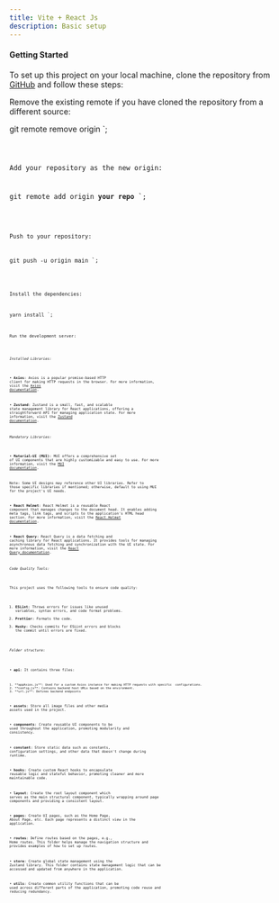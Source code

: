 ```yaml
---
title: Vite + React Js
description: Basic setup
---
```


#### Getting Started

To set up this project on your local machine, clone the repository from [GitHub](https://github.com/Cyces-Innovation-Labs/vite-react_boilerplate) and follow these steps:

Remove the existing remote if you have cloned the repository from a different source:


git remote remove origin
`;

<Code code={gitRemoteRemove} lang="js" />

Add your repository as the new origin:

git remote add origin **your repo**
`;

<Code code={gitRemoteAdd} lang="js" />

Push to your repository:

git push -u origin main
`;

<Code code={gitPush} lang="js" />

Install the dependencies:

yarn install
`;

<Code code={yarnInstall} lang="js" />
Run the development server:


<Code code={yarnRun} lang="js" />

###### Installed Libraries:

• **Axios**: Axios is a popular promise-based HTTP client for making HTTP requests in the browser. For more information, visit the [Axios documentation](https://axios-http.com/docs/intro).

• **Zustand**: Zustand is a small, fast, and scalable state management library for React applications, offering a straightforward API for managing application state. For more information, visit the [Zustand documentation](https://docs.pmnd.rs/zustand/getting-started/introduction).

###### Mandatory Libraries:

• **Material-UI (MUI)**: MUI offers a comprehensive set of UI components that are highly customizable and easy to use. For more information, visit the [MUI documentation](https://mui.com/material-ui/getting-started/).

Note: Some UI designs may reference other UI libraries. Refer to those specific libraries if mentioned; otherwise, default to using MUI for the project's UI needs.

• **React Helmet**: React Helmet is a reusable React component that manages changes to the document head. It enables adding meta tags, link tags, and scripts to the application's HTML head section. For more information, visit the [React Helmet documentation](https://github.com/nfl/react-helmet#readme).

• **React Query**: React Query is a data fetching and caching library for React applications. It provides tools for managing asynchronous data fetching and synchronization with the UI state. For more information, visit the [React Query documentation](https://tanstack.com/query/latest/docs/framework/react/overview).

###### Code Quality Tools:

This project uses the following tools to ensure code quality:

1. **ESLint**: Throws errors for issues like unused variables, syntax errors, and code format problems.
2. **Prettier**: Formats the code.
3. **Husky**: Checks commits for ESLint errors and blocks the commit until errors are fixed.

###### Folder structure:

• **api**: It contains three files:

    1. **appAxios.js**: Used for a custom Axios instance for making HTTP requests with specific  configurations.
    2. **config.js**: Contains backend host URLs based on the environment.
    3. **url.js**: Defines backend endpoints

• **assets**: Store all image files and other media assets used in the project.

• **components**: Create reusable UI components to be used throughout the application, promoting modularity and consistency.

• **constant**: Store static data such as constants, configuration settings, and other data that doesn't change during runtime.

• **hooks**: Create custom React hooks to encapsulate reusable logic and stateful behavior, promoting cleaner and more maintainable code.

• **layout**: Create the root layout component which serves as the main structural component, typically wrapping around page components and providing a consistent layout.

• **pages**: Create UI pages, such as the Home Page, About Page, etc. Each page represents a distinct view in the application.

• **routes**: Define routes based on the pages, e.g., Home routes. This folder helps manage the navigation structure and provides examples of how to set up routes.

• **store**: Create global state management using the Zustand library. This folder contains state management logic that can be accessed and updated from anywhere in the application.

• **utils**: Create common utility functions that can be used across different parts of the application, promoting code reuse and reducing redundancy.
